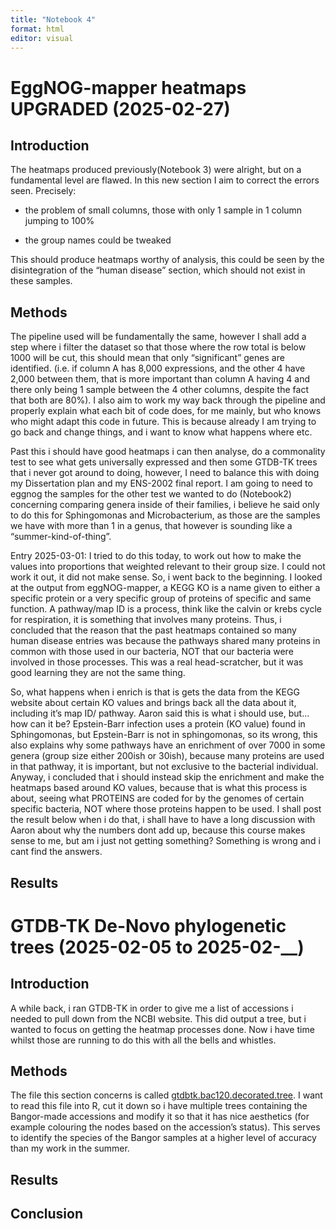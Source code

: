 ```yaml
---
title: "Notebook 4"
format: html
editor: visual
---
```


# EggNOG-mapper heatmaps UPGRADED (2025-02-27)

## Introduction

The heatmaps produced previously(Notebook 3) were alright, but on a fundamental level are flawed. In this new section I aim to correct the errors seen. Precisely:

-   the problem of small columns, those with only 1 sample in 1 column jumping to 100%

-   the group names could be tweaked

This should produce heatmaps worthy of analysis, this could be seen by the disintegration of the "human disease" section, which should not exist in these samples.

## Methods

The pipeline used will be fundamentally the same, however I shall add a step where i filter the dataset so that those where the row total is below 1000 will be cut, this should mean that only "significant" genes are identified. (i.e. if column A has 8,000 expressions, and the other 4 have 2,000 between them, that is more important than column A having 4 and there only being 1 sample between the 4 other columns, despite the fact that both are 80%). I also aim to work my way back through the pipeline and properly explain what each bit of code does, for me mainly, but who knows who might adapt this code in future. This is because already I am trying to go back and change things, and i want to know what happens where etc.

Past this i should have good heatmaps i can then analyse, do a commonality test to see what gets universally expressed and then some GTDB-TK trees that i never got around to doing, however, I need to balance this with doing my Dissertation plan and my ENS-2002 final report. I am going to need to eggnog the samples for the other test we wanted to do (Notebook2) concerning comparing genera inside of their families, i believe he said only to do this for Sphingomonas and Microbacterium, as those are the samples we have with more than 1 in a genus, that however is sounding like a "summer-kind-of-thing".

Entry 2025-03-01: I tried to do this today, to work out how to make the values into proportions that weighted relevant to their group size. I could not work it out, it did not make sense. So, i went back to the beginning. I looked at the output from eggNOG-mapper, a KEGG KO is a name given to either a specific protein or a very specific group of proteins of specific and same function. A pathway/map ID is a process, think like the calvin or krebs cycle for respiration, it is something that involves many proteins. Thus, i concluded that the reason that the past heatmaps contained so many human disease entries was because the pathways shared many proteins in common with those used in our bacteria, NOT that our bacteria were involved in those processes. This was a real head-scratcher, but it was good learning they are not the same thing.

So, what happens when i enrich is that is gets the data from the KEGG website about certain KO values and brings back all the data about it, including it's map ID/ pathway. Aaron said this is what i should use, but... how can it be? Epstein-Barr infection uses a protein (KO value) found in Sphingomonas, but Epstein-Barr is not in sphingomonas, so its wrong, this also explains why some pathways have an enrichment of over 7000 in some genera (group size either 200ish or 30ish), because many proteins are used in that pathway, it is important, but not exclusive to the bacterial individual. Anyway, i concluded that i should instead skip the enrichment and make the heatmaps based around KO values, because that is what this process is about, seeing what PROTEINS are coded for by the genomes of certain specific bacteria, NOT where those proteins happen to be used. I shall post the result below when i do that, i shall have to have a long discussion with Aaron about why the numbers dont add up, because this course makes sense to me, but am i just not getting something? Something is wrong and i cant find the answers.

## Results

# GTDB-TK De-Novo phylogenetic trees (2025-02-05 to 2025-02-\_\_)

## Introduction

A while back, i ran GTDB-TK in order to give me a list of accessions i needed to pull down from the NCBI website. This did output a tree, but i wanted to focus on getting the heatmap processes done. Now i have time whilst those are running to do this with all the bells and whistles.

## Methods

The file this section concerns is called [gtdbtk.bac120.decorated.tree](https://github.com/tobiasnunn/tnunn_research/blob/b8afeeb154bc1fbec30221d48c1b31852d5534e7/02_middle-analysis_outputs/gtdbtk_stuff/20241224_de_novo_wf/gtdbtk.bac120.decorated.tree). I want to read this file into R, cut it down so i have multiple trees containing the Bangor-made accessions and modify it so that it has nice aesthetics (for example colouring the nodes based on the accession's status). This serves to identify the species of the Bangor samples at a higher level of accuracy than my work in the summer.

## Results

## Conclusion
